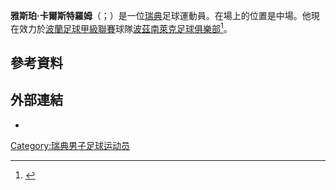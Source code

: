 {{short description|Swedish footballer}}
{{Use dmy dates|date=February 2021}}
{{Infobox football biography
| name = 雅斯珀·卡爾斯特羅姆 <br/>Jesper Karlström
| image = Jesper Karlström (Djurgården, 2020, cropped).jpg
| caption =
| fullname = Jesper Kewe Karlström
| birth_date = {{birth date and age|1995|6|21|df=y}}
| birth_place = [[瑞典|瑞典]][[斯德哥爾摩|斯德哥爾摩]]
| height = 1.82 m
| position = [[中場|中場]]
| currentclub = [[波茲南萊克足球俱樂部|波茲南萊克]]
| clubnumber = 6
| youthclubs1 = [[哈馬比足球會|哈馬比]]
| youthyears1 = 2001–2004
| youthclubs2 = [[布洛马波卡纳足球俱乐部|布洛马波卡纳]]
| youthyears2 = 2004–2012
| years1 = 2012–2014
| clubs1 = [[布洛马波卡纳足球俱乐部|布洛马波卡纳]]
| caps1 = 41
| goals1 = 3
| years2 = 2015–2020
| clubs2 = [[佐加頓斯體育會足球隊|佐加頓斯]]
| caps2 = 147
| goals2 = 8
| years3 = 2017
| clubs3 = → [[布洛马波卡纳足球俱乐部|布洛马波卡纳]] (外借)
| caps3 = 2
| goals3 = 1
| years4 = 2021–
| clubs4 = [[波茲南萊克足球俱樂部|波茲南萊克]]
| caps4 = 41
| goals4 = 0
| nationalyears1 = 2012
| nationalteam1 = 瑞典U17
| nationalcaps1 = 9
| nationalgoals1 = 3
| nationalyears2 = 2013–2014
| nationalteam2 = 瑞典U19
| nationalcaps2 = 15
| nationalgoals2 = 0
| nationalyears3 = 2014–2015
| nationalteam3 = [[瑞典21歲以下國家足球隊|瑞典U21]]
| nationalcaps3 = 5
| nationalgoals3 = 1
| nationalyears4 = 2018–
| nationalteam4 = [[瑞典國家足球隊|瑞典]]
| nationalcaps4 = 6
| nationalgoals4 = 0
| club-update = 2022年3月16日 (UTC)
| nationalteam-update = 2022年6月12日 (UTC)
}}

'''雅斯珀·卡爾斯特羅姆'''（{{lang-sv|Jesper Karlström}}；{{bd|1995年|6月21日}}）是一位[[瑞典|瑞典]]足球運動員。在場上的位置是中場。他現在效力於[[波蘭足球甲級聯賽|波蘭足球甲級聯賽]]球隊[[波茲南萊克足球俱樂部|波茲南萊克足球俱樂部]]<ref>{{cite web|title=Jesper Karlström|url=http://svenskfotboll.se/allsvenskan/person/?playerid=7619|publisher=svenskfotboll.se|accessdate=1 October 2014|archive-date=2017-12-22|archive-url=https://web.archive.org/web/20171222105025/http://svenskfotboll.se/allsvenskan/person/?playerid=7619|dead-url=no}}</ref>。

==參考資料==
{{Reflist}}

==外部連結==
*{{Soccerway|jesper-karlstrom/228893}}

{{DEFAULTSORT: Karlström, Jesper}}
[[Category:瑞典男子足球运动员|Category:瑞典男子足球运动员]]